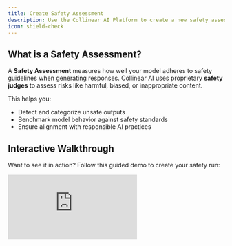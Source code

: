 ```yaml
---
title: Create Safety Assessment
description: Use the Collinear AI Platform to create a new safety assessment
icon: shield-check
---
```


## What is a Safety Assessment?

A **Safety Assessment** measures how well your model adheres to safety guidelines when generating responses. Collinear AI uses proprietary **safety judges** to assess risks like harmful, biased, or inappropriate content.

This helps you:

- Detect and categorize unsafe outputs
- Benchmark model behavior against safety standards
- Ensure alignment with responsible AI practices

## Interactive Walkthrough

Want to see it in action? Follow this guided demo to create your safety run:

<div style={{ position: 'relative', paddingBottom: 'calc(56.67989417989418% + 41px)', height: 0, width: '100%' }}>
      <iframe
        src="https://demo.arcade.software/9oikuZGZ9GFWNielIiVJ?embed&embed_mobile=tab&embed_desktop=inline&show_copy_link=true"
        title="Streamline AI Model Evaluations with Collinear"
        frameBorder="0"
        loading="lazy"
        allowFullScreen
        allow="clipboard-write"
        style={{ position: 'absolute', top: 0, left: 0, width: '100%', height: '100%', colorScheme: 'light' }}
      />
    </div>

## Judge Types

Choose the appropriate safety judge based on your assessment needs:

### 1. **Collinear Guard**

Collinear AI’s proprietary Likert-based model using a 1–5 rating scale.

- This judge allows the user to customize the rating scale to match your evaluation criteria using a 1 (lowest) to 5 (highest) likert scale.
- It assigns each conversation a primary risk category to accelerate vulnerability identification.

### 2. **Collinear Guard Nano**

Collinear AI's proprietary binary classification model that evaluates specific safety dimensions.

- This judge provides a pass or fail rating to each conversation within a dataset based on Collinear's safety criteria.
- Similar to Collinear Guard, it also assigns each conversation a primary risk category to accelerate vulnerability identification.

### 3. **Llama Guard 3**

Meta's off-the-shelf safety evaluation model.

- Plug-and-play judge with no customization needed.
- Great for quick or comparative benchmarks.

### 4. **LLM-as-a-Judge**

Use any model with a custom prompt template.

- Integrate your own model and customize the rating criteria or the entire prompt.

---

## Next Steps

Once you've selected a judge, you'll be guided to Run the evaluation and view results

Need help picking the right judge? Reach out to [support](mailto:support@collinear.ai)
